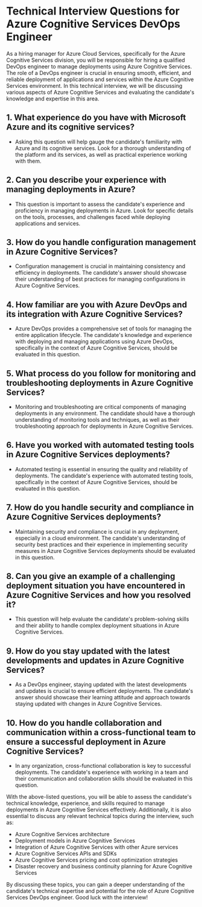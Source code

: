 
# Technical Interview Questions for Azure Cognitive Services DevOps Engineer
As a hiring manager for Azure Cloud Services, specifically for the Azure Cognitive Services division, you will be responsible for hiring a qualified DevOps engineer to manage deployments using Azure Cognitive Services. The role of a DevOps engineer is crucial in ensuring smooth, efficient, and reliable deployment of applications and services within the Azure Cognitive Services environment. In this technical interview, we will be discussing various aspects of Azure Cognitive Services and evaluating the candidate's knowledge and expertise in this area.

## 1. What experience do you have with Microsoft Azure and its cognitive services?
- Asking this question will help gauge the candidate's familiarity with Azure and its cognitive services. Look for a thorough understanding of the platform and its services, as well as practical experience working with them.

## 2. Can you describe your experience with managing deployments in Azure?
- This question is important to assess the candidate's experience and proficiency in managing deployments in Azure. Look for specific details on the tools, processes, and challenges faced while deploying applications and services.

## 3. How do you handle configuration management in Azure Cognitive Services?
- Configuration management is crucial in maintaining consistency and efficiency in deployments. The candidate's answer should showcase their understanding of best practices for managing configurations in Azure Cognitive Services.

## 4. How familiar are you with Azure DevOps and its integration with Azure Cognitive Services?
- Azure DevOps provides a comprehensive set of tools for managing the entire application lifecycle. The candidate's knowledge and experience with deploying and managing applications using Azure DevOps, specifically in the context of Azure Cognitive Services, should be evaluated in this question.

## 5. What process do you follow for monitoring and troubleshooting deployments in Azure Cognitive Services?
- Monitoring and troubleshooting are critical components of managing deployments in any environment. The candidate should have a thorough understanding of monitoring tools and techniques, as well as their troubleshooting approach for deployments in Azure Cognitive Services.

## 6. Have you worked with automated testing tools in Azure Cognitive Services deployments?
- Automated testing is essential in ensuring the quality and reliability of deployments. The candidate's experience with automated testing tools, specifically in the context of Azure Cognitive Services, should be evaluated in this question.

## 7. How do you handle security and compliance in Azure Cognitive Services deployments?
- Maintaining security and compliance is crucial in any deployment, especially in a cloud environment. The candidate's understanding of security best practices and their experience in implementing security measures in Azure Cognitive Services deployments should be evaluated in this question.

## 8. Can you give an example of a challenging deployment situation you have encountered in Azure Cognitive Services and how you resolved it?
- This question will help evaluate the candidate's problem-solving skills and their ability to handle complex deployment situations in Azure Cognitive Services.

## 9. How do you stay updated with the latest developments and updates in Azure Cognitive Services?
- As a DevOps engineer, staying updated with the latest developments and updates is crucial to ensure efficient deployments. The candidate's answer should showcase their learning attitude and approach towards staying updated with changes in Azure Cognitive Services.

## 10. How do you handle collaboration and communication within a cross-functional team to ensure a successful deployment in Azure Cognitive Services?
- In any organization, cross-functional collaboration is key to successful deployments. The candidate's experience with working in a team and their communication and collaboration skills should be evaluated in this question.

With the above-listed questions, you will be able to assess the candidate's technical knowledge, experience, and skills required to manage deployments in Azure Cognitive Services effectively. Additionally, it is also essential to discuss any relevant technical topics during the interview, such as:

- Azure Cognitive Services architecture
- Deployment models in Azure Cognitive Services
- Integration of Azure Cognitive Services with other Azure services
- Azure Cognitive Services APIs and SDKs
- Azure Cognitive Services pricing and cost optimization strategies
- Disaster recovery and business continuity planning for Azure Cognitive Services

By discussing these topics, you can gain a deeper understanding of the candidate's technical expertise and potential for the role of Azure Cognitive Services DevOps engineer. Good luck with the interview!